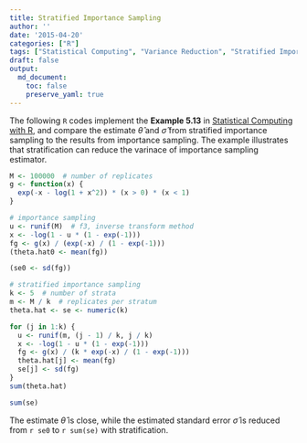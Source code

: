 ```yaml
---
title: Stratified Importance Sampling
author: ''
date: '2015-04-20'
categories: ["R"]
tags: ["Statistical Computing", "Variance Reduction", "Stratified Importance Sampling"]
draft: false
output:
  md_document:
    toc: false
    preserve_yaml: true
---
```


The following `R` codes implement the **Example 5.13** in [Statistical Computing with R](http://www.amazon.com/Statistical-Computing-Chapman-Hall-Series/dp/1584885459), and compare the estimate $\hat{\theta}$ and $\hat{\sigma}$ from stratified importance sampling to the results from importance sampling. The example illustrates that stratification can reduce the varinace of importance sampling estimator.

```r
M <- 100000  # number of replicates
g <- function(x) {
  exp(-x - log(1 + x^2)) * (x > 0) * (x < 1)
}

# importance sampling
u <- runif(M)  # f3, inverse transform method
x <- -log(1 - u * (1 - exp(-1)))
fg <- g(x) / (exp(-x) / (1 - exp(-1)))
(theta.hat0 <- mean(fg))
```

```r
(se0 <- sd(fg))
```

```r
# stratified importance sampling
k <- 5  # number of strata
m <- M / k  # replicates per stratum
theta.hat <- se <- numeric(k)

for (j in 1:k) {
  u <- runif(m, (j - 1) / k, j / k)
  x <- -log(1 - u * (1 - exp(-1)))
  fg <- g(x) / (k * exp(-x) / (1 - exp(-1)))
  theta.hat[j] <- mean(fg)
  se[j] <- sd(fg)
}
sum(theta.hat)
```

```r
sum(se)
```

The estimate $\hat{\theta}$ is close, while the estimated standard error $\hat{\sigma}$ is reduced from `r se0` to `r sum(se)` with stratification.
